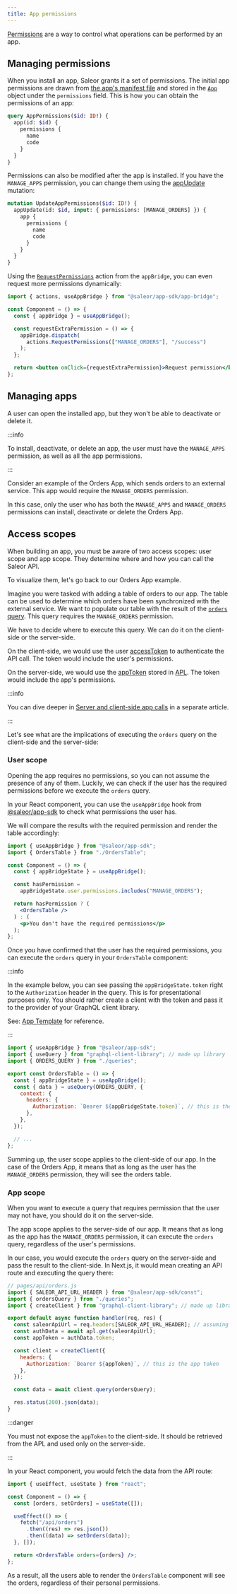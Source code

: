 ```yaml
---
title: App permissions
---
```


[Permissions](developer/permissions.mdx) are a way to control what operations can be performed by an app.

## Managing permissions

When you install an app, Saleor grants it a set of permissions. The initial app permissions are drawn from [the app's manifest file](developer/extending/apps/architecture/manifest.mdx) and stored in the [`App`](api-reference/apps/objects/app.mdx) object under the `permissions` field. This is how you can obtain the permissions of an app:

```graphql
query AppPermissions($id: ID!) {
  app(id: $id) {
    permissions {
      name
      code
    }
  }
}
```

Permissions can also be modified after the app is installed. If you have the `MANAGE_APPS` permission, you can change them using the [appUpdate](api-reference/apps/mutations/app-update.mdx) mutation:

```graphql
mutation UpdateAppPermissions($id: ID!) {
  appUpdate(id: $id, input: { permissions: [MANAGE_ORDERS] }) {
    app {
      permissions {
        name
        code
      }
    }
  }
}
```

Using the [`RequestPermissions`](developer/extending/apps/developing-apps/app-sdk/app-bridge.mdx#available-actions) action from the `appBridge`, you can even request more permissions dynamically:

```jsx
import { actions, useAppBridge } from "@saleor/app-sdk/app-bridge";

const Component = () => {
  const { appBridge } = useAppBridge();

  const requestExtraPermission = () => {
    appBridge.dispatch(
      actions.RequestPermissions(["MANAGE_ORDERS"], "/success")
    );
  };

  return <button onClick={requestExtraPermission}>Request permission</button>;
};
```

## Managing apps

A user can open the installed app, but they won't be able to deactivate or delete it.

:::info

To install, deactivate, or delete an app, the user must have the `MANAGE_APPS` permission, as well as all the app permissions.

:::

Consider an example of the Orders App, which sends orders to an external service. This app would require the `MANAGE_ORDERS` permission.

In this case, only the user who has both the `MANAGE_APPS` and `MANAGE_ORDERS` permissions can install, deactivate or delete the Orders App.

## Access scopes

When building an app, you must be aware of two access scopes: user scope and app scope. They determine where and how you can call the Saleor API.

To visualize them, let's go back to our Orders App example.

Imagine you were tasked with adding a table of orders to our app. The table can be used to determine which orders have been synchronized with the external service. We want to populate our table with the result of the [`orders` query](api-reference/orders/queries/orders.mdx). This query requires the `MANAGE_ORDERS` permission.

We have to decide where to execute this query. We can do it on the client-side or the server-side.

On the client-side, we would use the user [accessToken](developer/extending/apps/architecture/server-and-client-side-calls.mdx#accesstoken) to authenticate the API call. The token would include the user's permissions.

On the server-side, we would use the [appToken](developer/extending/apps/architecture/server-and-client-side-calls.mdx#apptoken) stored in [APL](developer/extending/apps/architecture/apl.mdx). The token would include the app's permissions.

:::info

You can dive deeper in [Server and client-side app calls](developer/extending/apps/architecture/server-and-client-side-calls.mdx) in a separate article.

:::

Let's see what are the implications of executing the `orders` query on the client-side and the server-side:

### User scope

Opening the app requires no permissions, so you can not assume the presence of any of them. Luckily, we can check if the user has the required permissions before we execute the `orders` query.

In your React component, you can use the `useAppBridge` hook from [@saleor/app-sdk](developer/extending/apps/developing-apps/app-sdk/overview.mdx) to check what permissions the user has.

We will compare the results with the required permission and render the table accordingly:

```jsx
import { useAppBridge } from "@saleor/app-sdk";
import { OrdersTable } from "./OrdersTable";

const Component = () => {
  const { appBridgeState } = useAppBridge();

  const hasPermission =
    appBridgeState.user.permissions.includes("MANAGE_ORDERS");

  return hasPermission ? (
    <OrdersTable />
  ) : (
    <p>You don't have the required permissions</p>
  );
};
```

Once you have confirmed that the user has the required permissions, you can execute the `orders` query in your `OrdersTable` component:

:::info

In the example below, you can see passing the `appBridgeState.token` right to the `Authorization` header in the query. This is for presentational purposes only. You should rather create a client with the token and pass it to the provider of your GraphQL client library.

See: [App Template](https://github.com/saleor/saleor-app-template/blob/main/src/providers/GraphQLProvider.tsx) for reference.

:::

```jsx
import { useAppBridge } from "@saleor/app-sdk";
import { useQuery } from "graphql-client-library"; // made up library
import { ORDERS_QUERY } from "./queries";

export const OrdersTable = () => {
  const { appBridgeState } = useAppBridge();
  const { data } = useQuery(ORDERS_QUERY, {
    context: {
      headers: {
        Authorization: `Bearer ${appBridgeState.token}`, // this is the user token
      },
    },
  });

  // ...
};
```

Summing up, the user scope applies to the client-side of our app. In the case of the Orders App, it means that as long as the user has the `MANAGE_ORDERS` permission, they will see the orders table.

### App scope

When you want to execute a query that requires permission that the user may not have, you should do it on the server-side.

The app scope applies to the server-side of our app. It means that as long as the app has the `MANAGE_ORDERS` permission, it can execute the `orders` query, regardless of the user's permissions.

In our case, you would execute the `orders` query on the server-side and pass the result to the client-side. In Next.js, it would mean creating an API route and executing the query there:

```jsx
// pages/api/orders.js
import { SALEOR_API_URL_HEADER } from "@saleor/app-sdk/const";
import { ordersQuery } from "./queries";
import { createClient } from "graphql-client-library"; // made up library

export default async function handler(req, res) {
  const saleorApiUrl = req.headers[SALEOR_API_URL_HEADER]; // assuming it's set
  const authData = await apl.get(saleorApiUrl);
  const appToken = authData.token;

  const client = createClient({
    headers: {
      Authorization: `Bearer ${appToken}`, // this is the app token
    },
  });

  const data = await client.query(ordersQuery);

  res.status(200).json(data);
}
```

:::danger

You must not expose the `appToken` to the client-side. It should be retrieved from the APL and used only on the server-side.

:::

In your React component, you would fetch the data from the API route:

```jsx
import { useEffect, useState } from "react";

const Component = () => {
  const [orders, setOrders] = useState([]);

  useEffect(() => {
    fetch("/api/orders")
      .then((res) => res.json())
      .then((data) => setOrders(data));
  }, []);

  return <OrdersTable orders={orders} />;
};
```

As a result, all the users able to render the `OrdersTable` component will see the orders, regardless of their personal permissions.
